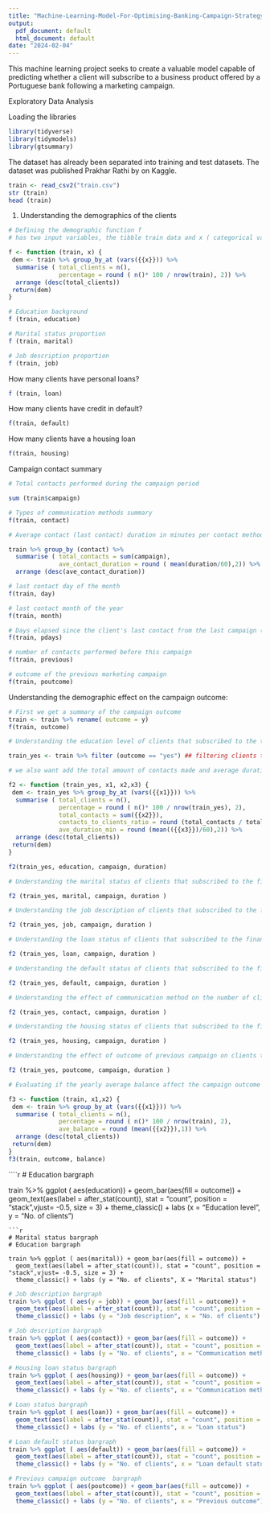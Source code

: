 ---
title: "Machine-Learning-Model-For-Optimising-Banking-Campaign-Strategy"
output:
  pdf_document: default
  html_document: default
date: "2024-02-04"
---


This machine learning project seeks to create a valuable model capable of predicting whether a client will subscribe to a business product offered by a Portuguese bank following a marketing campaign.

Exploratory Data Analysis

Loading the libraries

```{r}
library(tidyverse)
library(tidymodels)
library(gtsummary)
```

The dataset has already been separated into training and test datasets. The dataset was published Prakhar Rathi by on Kaggle.

```{r}
train <- read_csv2("train.csv")
str (train)
head (train)

```


1) Understanding the demographics of the clients


```{r}

# Defining the demographic function f 
# has two input variables, the tibble train data and x ( categorical variable in the train tibble)

f <- function (train, x) {
 dem <- train %>% group_by_at (vars({{x}})) %>% 
  summarise ( total_clients = n(),
              percentage = round ( n()* 100 / nrow(train), 2)) %>%
  arrange (desc(total_clients))
 return(dem)
}
```

```{r}
# Education background 
f (train, education)
```

```{r}
# Marital status proportion
f (train, marital)
```

```{r}
# Job description proportion
f (train, job)
```

How many clients have personal loans?

```{r}
f (train, loan)
```
How many clients have credit in default?

```{r}
f(train, default)
```
How many clients have a housing loan

```{r}
f(train, housing)
```
Campaign contact summary

```{r}
# Total contacts performed during the campaign period

sum (train$campaign)
```
```{r}
# Types of communication methods summary
f(train, contact)
```

```{r}
# Average contact (last contact) duration in minutes per contact method

train %>% group_by (contact) %>% 
  summarise ( total_contacts = sum(campaign),
              ave_contact_duration = round ( mean(duration/60),2)) %>%
  arrange (desc(ave_contact_duration))
```

```{r}
# last contact day of the month
f(train, day)
```
```{r}
# last contact month of the year
f(train, month)
```
```{r}
# Days elapsed since the client's last contact from the last campaign ( -1 indicating that the client was not contacted previously)
f(train, pdays)
```
``` {r}
# number of contacts performed before this campaign 
f(train, previous)
```
```{r}
# outcome of the previous marketing campaign
f(train, poutcome)
```

Understanding the demographic effect on the campaign outcome:

```{r}
# First we get a summary of the campaign outcome
train <- train %>% rename( outcome = y)
f(train, outcome)
```

```{r}
# Understanding the education level of clients that subscribed to the the financial product

train_yes <- train %>% filter (outcome == "yes") ## filtering clients that subscribed

# we also want add the total amount of contacts made and average duration to understand the level of resources used

f2 <- function (train_yes, x1, x2,x3) {
 dem <- train_yes %>% group_by_at (vars({{x1}})) %>% 
  summarise ( total_clients = n(),
              percentage = round ( n()* 100 / nrow(train_yes), 2),
              total_contacts = sum({{x2}}),
              contacts_to_clients_ratio = round (total_contacts / total_clients,1),
              ave_duration_min = round (mean(({{x3}})/60),2)) %>%
  arrange (desc(total_clients))
 return(dem)
}

f2(train_yes, education, campaign, duration)
```

```{r}
# Understanding the marital status of clients that subscribed to the financial product

f2 (train_yes, marital, campaign, duration )
```
```{r}
# Understanding the job description of clients that subscribed to the financial product

f2 (train_yes, job, campaign, duration )
```
```{r}
# Understanding the loan status of clients that subscribed to the financial product

f2 (train_yes, loan, campaign, duration )
```
```{r}
# Understanding the default status of clients that subscribed to the financial product

f2 (train_yes, default, campaign, duration )
```
```{r} 
# Understanding the effect of communication method on the number of clients that subscribed to the financial product

f2 (train_yes, contact, campaign, duration )
```
```{r}
# Understanding the housing status of clients that subscribed to the financial product

f2 (train_yes, housing, campaign, duration )
```
```{r}
# Understanding the effect of outcome of previous campaign on clients that subscribed to the financial product

f2 (train_yes, poutcome, campaign, duration )
```
```{r}
# Evaluating if the yearly average balance affect the campaign outcome

f3 <- function (train, x1,x2) {
 dem <- train %>% group_by_at (vars({{x1}})) %>% 
  summarise ( total_clients = n(),
              percentage = round ( n()* 100 / nrow(train), 2),
              ave_balance = round (mean({{x2}}),1)) %>%
  arrange (desc(total_clients))
 return(dem)
}
f3(train, outcome, balance)
```

````{r}
# Education bargraph

train %>% ggplot ( aes(education)) + geom_bar(aes(fill = outcome)) +
  geom_text(aes(label = after_stat(count)), stat = "count", position = "stack",vjust= -0.5, size = 3) +
  theme_classic() + labs (x = "Education level", y = "No. of clients")
```
```{r}
# Marital status bargraph
# Education bargraph

train %>% ggplot ( aes(marital)) + geom_bar(aes(fill = outcome)) +
  geom_text(aes(label = after_stat(count)), stat = "count", position = "stack",vjust= -0.5, size = 3) +
  theme_classic() + labs (y = "No. of clients", X = "Marital status")
```
```{r}
# Job description bargraph
train %>% ggplot ( aes(y = job)) + geom_bar(aes(fill = outcome)) +
  geom_text(aes(label = after_stat(count)), stat = "count", position = "stack",hjust= -0.5, size = 2) +
  theme_classic() + labs (y = "Job description", x = "No. of clients")
```
```{r}
# Job description bargraph
train %>% ggplot ( aes(contact)) + geom_bar(aes(fill = outcome)) +
  geom_text(aes(label = after_stat(count)), stat = "count", position = "stack",vjust= - 0.5, size = 3) +
  theme_classic() + labs (y = "No. of clients", x = "Communication method")
```
```{r}
# Housing loan status bargraph 
train %>% ggplot ( aes(housing)) + geom_bar(aes(fill = outcome)) +
  geom_text(aes(label = after_stat(count)), stat = "count", position = "stack",vjust= - 0.5, size = 3) +
  theme_classic() + labs (y = "No. of clients", x = "Communication method")
```

```{r}
# Loan status bargraph 
train %>% ggplot ( aes(loan)) + geom_bar(aes(fill = outcome)) +
  geom_text(aes(label = after_stat(count)), stat = "count", position = "stack",vjust= - 0.5, size = 3) +
  theme_classic() + labs (y = "No. of clients", x = "Loan status")
```

```{r}
# Loan default status bargraph 
train %>% ggplot ( aes(default)) + geom_bar(aes(fill = outcome)) +
  geom_text(aes(label = after_stat(count)), stat = "count", position = "stack",vjust= - 0.5, size = 3) +
  theme_classic() + labs (y = "No. of clients", x = "Loan default status")
```

```{r}
# Previous campaign outcome  bargraph 
train %>% ggplot ( aes(poutcome)) + geom_bar(aes(fill = outcome)) +
  geom_text(aes(label = after_stat(count)), stat = "count", position = "stack",vjust= - 0.5, size = 3) +
  theme_classic() + labs (y = "No. of clients", x = "Previous outcome")
```













